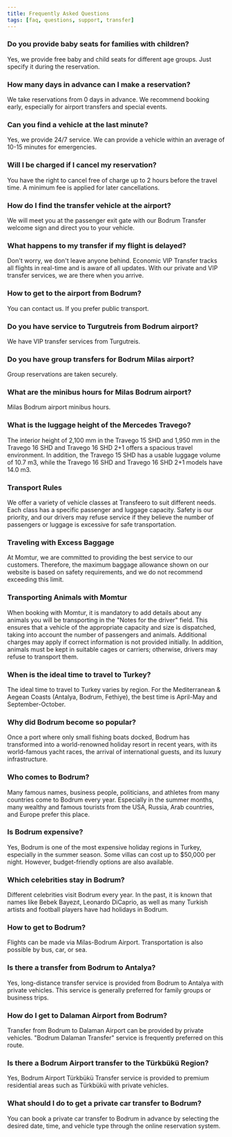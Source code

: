 ```yaml
---
title: Frequently Asked Questions
tags: [faq, questions, support, transfer]
---
```


### Do you provide baby seats for families with children?
Yes, we provide free baby and child seats for different age groups. Just specify it during the reservation.

### How many days in advance can I make a reservation?
We take reservations from 0 days in advance. We recommend booking early, especially for airport transfers and special events.

### Can you find a vehicle at the last minute?
Yes, we provide 24/7 service. We can provide a vehicle within an average of 10-15 minutes for emergencies.

### Will I be charged if I cancel my reservation?
You have the right to cancel free of charge up to 2 hours before the travel time. A minimum fee is applied for later cancellations.

### How do I find the transfer vehicle at the airport?
We will meet you at the passenger exit gate with our Bodrum Transfer welcome sign and direct you to your vehicle.

### What happens to my transfer if my flight is delayed?
Don't worry, we don't leave anyone behind. Economic VIP Transfer tracks all flights in real-time and is aware of all updates. With our private and VIP transfer services, we are there when you arrive.

### How to get to the airport from Bodrum?
You can contact us. If you prefer public transport.

### Do you have service to Turgutreis from Bodrum airport?
We have VIP transfer services from Turgutreis.

### Do you have group transfers for Bodrum Milas airport?
Group reservations are taken securely.

### What are the minibus hours for Milas Bodrum airport?
Milas Bodrum airport minibus hours.

### What is the luggage height of the Mercedes Travego?
The interior height of 2,100 mm in the Travego 15 SHD and 1,950 mm in the Travego 16 SHD and Travego 16 SHD 2+1 offers a spacious travel environment. In addition, the Travego 15 SHD has a usable luggage volume of 10.7 m3, while the Travego 16 SHD and Travego 16 SHD 2+1 models have 14.0 m3.

### Transport Rules
We offer a variety of vehicle classes at Transfeero to suit different needs. Each class has a specific passenger and luggage capacity. Safety is our priority, and our drivers may refuse service if they believe the number of passengers or luggage is excessive for safe transportation.

### Traveling with Excess Baggage
At Momtur, we are committed to providing the best service to our customers. Therefore, the maximum baggage allowance shown on our website is based on safety requirements, and we do not recommend exceeding this limit.

### Transporting Animals with Momtur
When booking with Momtur, it is mandatory to add details about any animals you will be transporting in the "Notes for the driver" field. This ensures that a vehicle of the appropriate capacity and size is dispatched, taking into account the number of passengers and animals. Additional charges may apply if correct information is not provided initially. In addition, animals must be kept in suitable cages or carriers; otherwise, drivers may refuse to transport them.

### When is the ideal time to travel to Turkey?
The ideal time to travel to Turkey varies by region. For the Mediterranean & Aegean Coasts (Antalya, Bodrum, Fethiye), the best time is April-May and September-October.

### Why did Bodrum become so popular?
Once a port where only small fishing boats docked, Bodrum has transformed into a world-renowned holiday resort in recent years, with its world-famous yacht races, the arrival of international guests, and its luxury infrastructure.

### Who comes to Bodrum?
Many famous names, business people, politicians, and athletes from many countries come to Bodrum every year. Especially in the summer months, many wealthy and famous tourists from the USA, Russia, Arab countries, and Europe prefer this place.

### Is Bodrum expensive?
Yes, Bodrum is one of the most expensive holiday regions in Turkey, especially in the summer season. Some villas can cost up to $50,000 per night. However, budget-friendly options are also available.

### Which celebrities stay in Bodrum?
Different celebrities visit Bodrum every year. In the past, it is known that names like Bebek Bayezıt, Leonardo DiCaprio, as well as many Turkish artists and football players have had holidays in Bodrum.

### How to get to Bodrum?
Flights can be made via Milas-Bodrum Airport. Transportation is also possible by bus, car, or sea.

### Is there a transfer from Bodrum to Antalya?
Yes, long-distance transfer service is provided from Bodrum to Antalya with private vehicles. This service is generally preferred for family groups or business trips.

### How do I get to Dalaman Airport from Bodrum?
Transfer from Bodrum to Dalaman Airport can be provided by private vehicles. "Bodrum Dalaman Transfer" service is frequently preferred on this route.

### Is there a Bodrum Airport transfer to the Türkbükü Region?
Yes, Bodrum Airport Türkbükü Transfer service is provided to premium residential areas such as Türkbükü with private vehicles.

### What should I do to get a private car transfer to Bodrum?
You can book a private car transfer to Bodrum in advance by selecting the desired date, time, and vehicle type through the online reservation system.
